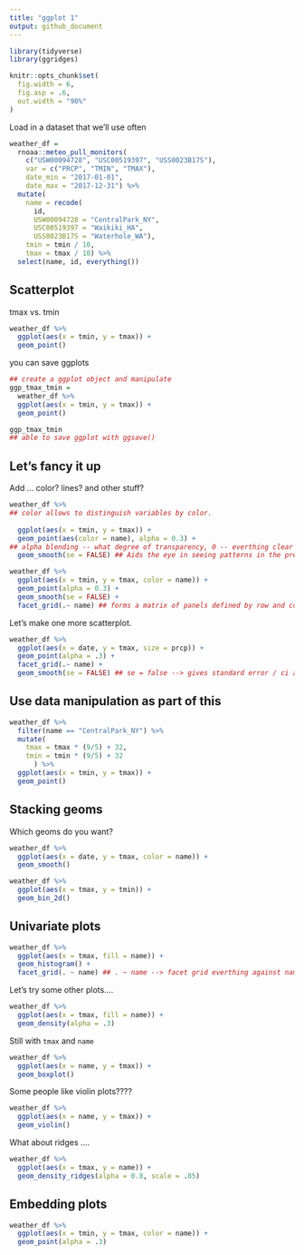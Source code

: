 ```yaml
---
title: "ggplot 1"
output: github_document
---
```


```r
library(tidyverse)
library(ggridges)

knitr::opts_chunk$set(
  fig.width = 6,
  fig.asp = .6,
  out.width = "90%"
)
```

Load in a dataset that we'll use often 

```r
weather_df = 
  rnoaa::meteo_pull_monitors(
    c("USW00094728", "USC00519397", "USS0023B17S"),
    var = c("PRCP", "TMIN", "TMAX"), 
    date_min = "2017-01-01",
    date_max = "2017-12-31") %>%
  mutate(
    name = recode(
      id, 
      USW00094728 = "CentralPark_NY", 
      USC00519397 = "Waikiki_HA",
      USS0023B17S = "Waterhole_WA"),
    tmin = tmin / 10,
    tmax = tmax / 10) %>%
  select(name, id, everything())
```


## Scatterplot

tmax vs. tmin 

```r
weather_df %>% 
  ggplot(aes(x = tmin, y = tmax)) + 
  geom_point()
```

you can save ggplots

```r
## create a ggplot object and manipulate 
ggp_tmax_tmin = 
  weather_df %>% 
  ggplot(aes(x = tmin, y = tmax)) + 
  geom_point()

ggp_tmax_tmin
## able to save ggplot with ggsave()
```


## Let's fancy it up

Add ... color? lines? and other stuff?

```r
weather_df %>% 
## color allows to distinguish variables by color.
  
  ggplot(aes(x = tmin, y = tmax)) + 
  geom_point(aes(color = name), alpha = 0.3) + 
## alpha blending -- what degree of transparency, 0 -- everthing clear
  geom_smooth(se = FALSE) ## Aids the eye in seeing patterns in the presence of overplotting

weather_df %>%
  ggplot(aes(x = tmin, y = tmax, color = name)) + 
  geom_point(alpha = 0.3) +
  geom_smooth(se = FALSE) + 
  facet_grid(.~ name) ## forms a matrix of panels defined by row and column faceting variables
```


Let's make one more scatterplot.

```r
weather_df %>% 
  ggplot(aes(x = date, y = tmax, size = prcp)) +
  geom_point(alpha = .3) + 
  facet_grid(.~ name) + 
  geom_smooth(se = FALSE) ## se = false --> gives standard error / ci around and se false sets it off. 
```

## Use data manipulation as part of this 

```r
weather_df %>% 
  filter(name == "CentralPark_NY") %>% 
  mutate(
    tmax = tmax * (9/5) + 32,
    tmin = tmin * (9/5) + 32
      ) %>% 
  ggplot(aes(x = tmin, y = tmax)) + 
  geom_point()
```


## Stacking geoms


Which geoms do you want?

```r
weather_df %>% 
  ggplot(aes(x = date, y = tmax, color = name)) +
  geom_smooth()
```

```r
weather_df %>% 
  ggplot(aes(x = tmax, y = tmin)) + 
  geom_bin_2d()
```

## Univariate plots

```r
weather_df %>% 
  ggplot(aes(x = tmax, fill = name)) +
  geom_histogram() + 
  facet_grid(. ~ name) ## . ~ name --> facet grid everthing against name
```

Let's try some other plots....

```r
weather_df %>% 
  ggplot(aes(x = tmax, fill = name)) +
  geom_density(alpha = .3) 
```


Still with `tmax` and `name`

```r
weather_df %>% 
  ggplot(aes(x = name, y = tmax)) + 
  geom_boxplot()
```

Some people like violin plots????

```r
weather_df %>% 
  ggplot(aes(x = name, y = tmax)) + 
  geom_violin()
```


What about ridges ....

```r
weather_df %>% 
  ggplot(aes(x = tmax, y = name)) + 
  geom_density_ridges(alpha = 0.8, scale = .85)
```


## Embedding plots 

```r
weather_df %>% 
  ggplot(aes(x = tmin, y = tmax, color = name)) + 
  geom_point(alpha = .3)
```

